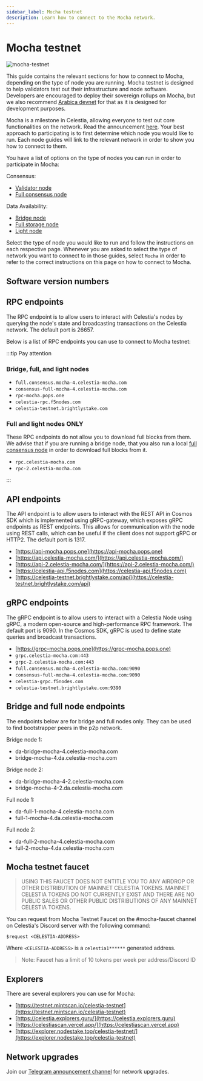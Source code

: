 ```yaml
---
sidebar_label: Mocha testnet
description: Learn how to connect to the Mocha network.
---
```


# Mocha testnet


![mocha-testnet](../img/mocha.jpg)

This guide contains the relevant sections for how to connect to Mocha,
depending on the type of node you are running. Mocha testnet is designed
to help validators test out their infrastructure and node software.
Developers are encouraged to deploy their
sovereign rollups on Mocha, but we also recommend [Arabica devnet](./arabica-devnet.mdx)
for that as it is designed for development purposes.

Mocha is a milestone in Celestia, allowing everyone to test out
core functionalities on the network. Read the announcement [here](https://blog.celestia.org/celestia-testnet-introduces-alpha-data-availability-api).
Your best approach to participating is to first determine which node
you would like to run. Each node guides will link to the relevant network
in order to show you how to connect to them.

You have a list of options on the type of nodes you can run in order to
participate in Mocha:

Consensus:

* [Validator node](./validator-node.mdx)
* [Full consensus node](./full-consensus-node.mdx)

Data Availability:

* [Bridge node](./bridge-node.mdx)
* [Full storage node](./full-storage-node.mdx)
* [Light node](./light-node.mdx)

Select the type of node you would like to run and follow the instructions
on each respective page. Whenever you are asked to select the type of network
you want to connect to in those guides, select `Mocha` in order to refer
to the correct instructions on this page on how to connect to Mocha.

## Software version numbers

<MochaVersionTags mochaVersions={mochaVersions} constants={constants} />

## RPC endpoints

The RPC endpoint is to allow users to interact with Celestia's nodes by
querying the node's state and broadcasting transactions on the
Celestia network. The default port is 26657.

Below is a list of RPC endpoints you can use to connect to Mocha testnet:

:::tip Pay attention

### Bridge, full, and light nodes

* `full.consensus.mocha-4.celestia-mocha.com`
* `consensus-full-mocha-4.celestia-mocha.com`
* `rpc-mocha.pops.one`
* `celestia-rpc.f5nodes.com`
* `celestia-testnet.brightlystake.com`

### Full and light nodes ONLY

These RPC endpoints do not allow you to download full blocks from
them. We advise that if you are running a bridge node, that you also
run a local [full consensus node](../full-consensus-node) in order to download full blocks from
it. 

* `rpc.celestia-mocha.com`
* `rpc-2.celestia-mocha.com`

:::

## API endpoints

The API endpoint is to allow users to interact with the REST API in Cosmos
SDK which is implemented using gRPC-gateway, which exposes gRPC endpoints
as REST endpoints. This allows for communication with the node using REST
calls, which can be useful if the client does not support gRPC or HTTP2.
The default port is 1317.

* [https://api-mocha.pops.one](https://api-mocha.pops.one)
* [https://api.celestia-mocha.com/](https://api.celestia-mocha.com/)
* [https://api-2.celestia-mocha.com/](https://api-2.celestia-mocha.com/)
* [https://celestia-api.f5nodes.com](https://celestia-api.f5nodes.com)
* [https://celestia-testnet.brightlystake.com/api](https://celestia-testnet.brightlystake.com/api)

## gRPC endpoints

The gRPC endpoint is to allow users to interact with a Celestia Node using
gRPC, a modern open-source and high-performance RPC framework. The default
port is 9090. In the Cosmos SDK, gRPC is used to define state queries and
broadcast transactions.

* [https://grpc-mocha.pops.one](https://grpc-mocha.pops.one)
* `grpc.celestia-mocha.com:443`
* `grpc-2.celestia-mocha.com:443`
* `full.consensus.mocha-4.celestia-mocha.com:9090`
* `consensus-full-mocha-4.celestia-mocha.com:9090`
* `celestia-grpc.f5nodes.com`
* `celestia-testnet.brightlystake.com:9390`

## Bridge and full node endpoints

The endpoints below are for bridge and full nodes only. They can be used to
find bootstrapper peers in the p2p network.

Bridge node 1:

* da-bridge-mocha-4.celestia-mocha.com
* bridge-mocha-4.da.celestia-mocha.com

Bridge node 2:

* da-bridge-mocha-4-2.celestia-mocha.com
* bridge-mocha-4-2.da.celestia-mocha.com

Full node 1:

* da-full-1-mocha-4.celestia-mocha.com
* full-1-mocha-4.da.celestia-mocha.com

Full node 2:

* da-full-2-mocha-4.celestia-mocha.com
* full-2-mocha-4.da.celestia-mocha.com

## Mocha testnet faucet

> USING THIS FAUCET DOES NOT ENTITLE YOU TO ANY AIRDROP OR OTHER
  DISTRIBUTION OF MAINNET CELESTIA TOKENS. MAINNET CELESTIA TOKENS
  DO NOT CURRENTLY EXIST AND THERE ARE NO PUBLIC SALES OR OTHER PUBLIC
  DISTRIBUTIONS OF ANY MAINNET CELESTIA TOKENS.

You can request from Mocha Testnet Faucet on the #mocha-faucet channel on
Celestia's Discord server with the following command:

```text
$request <CELESTIA-ADDRESS>
```

Where `<CELESTIA-ADDRESS>` is a `celestia1******` generated address.

> Note: Faucet has a limit of 10 tokens per week per address/Discord ID

## Explorers

There are several explorers you can use for Mocha:

* [https://testnet.mintscan.io/celestia-testnet](https://testnet.mintscan.io/celestia-testnet)
* [https://celestia.explorers.guru/](https://celestia.explorers.guru)
* [https://celestiascan.vercel.app/](https://celestiascan.vercel.app)
* [https://explorer.nodestake.top/celestia-testnet/](https://explorer.nodestake.top/celestia-testnet)

## Network upgrades

Join our [Telegram announcement channel](https://t.me/+smSFIA7XXLU4MjJh)
for network upgrades.
